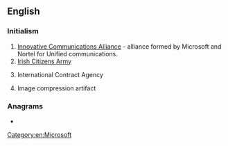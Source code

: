 {{also|ica|iĉa|icã|iça|-ica}}
==English==
{{wikipedia|ICA}}

===Initialism===
{{rfc-header|Initialism}}
{{head|en|initialism}}

# [[w:Innovative Communications Alliance|Innovative Communications Alliance]] - alliance formed by Microsoft and Nortel for Unified communications.
# [[w:Irish Citizens Army|Irish Citizens Army]]
#{{lb|en|video games}} International Contract Agency
#{{lb|en|computer}} Image compression artifact

===Anagrams===
* {{anagrams|en|ACI|C.I.A.|CAI|CIA|Cai|Cai.|Cài}}

[[Category:en:Microsoft]]